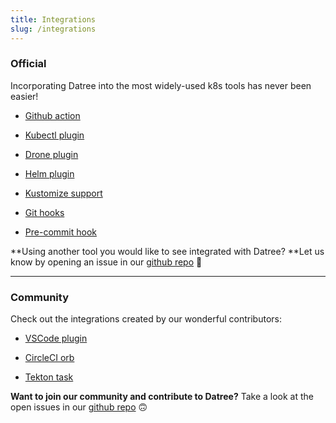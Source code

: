 ```yaml
---
title: Integrations
slug: /integrations
---
```


### Official

Incorporating Datree into the most widely-used k8s tools has never been easier!

- [Github action](https://github.com/datreeio/action-datree)

- [Kubectl plugin](https://github.com/datreeio/kubectl-datree)

- [Drone plugin](https://github.com/datreeio/drone-datree)

- [Helm plugin](https://github.com/datreeio/helm-datree)

- [Kustomize support](/integrations/kustomize-support)

- [Git hooks](/integrations/git-hooks)

- [Pre-commit hook](/integrations/pre-commit-hook)

**Using another tool you would like to see integrated with Datree?
**Let us know by opening an issue in our [github repo](https://github.com/datreeio/datree/issues) 🤩

---

### Community

Check out the integrations created by our wonderful contributors:

- [VSCode plugin](https://github.com/SuyashSonawane/vscode-datree)

- [CircleCI orb](https://github.com/naorpeled/datree-circleci-orb)

- [Tekton task](https://hub.tekton.dev/tekton/task/datree)

**Want to join our community and contribute to Datree?** Take a look at the open issues in our [github repo](https://github.com/datreeio/datree) 🙃